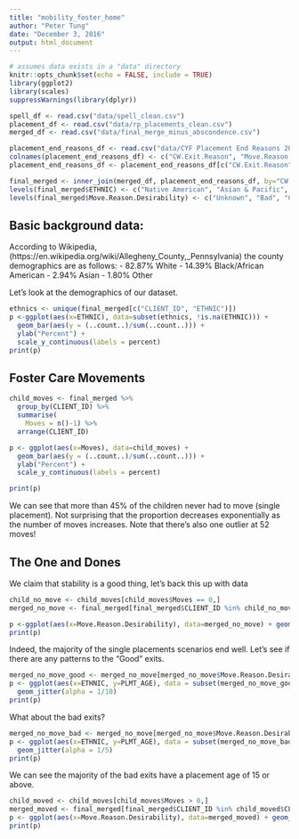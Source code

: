 ```yaml
---
title: "mobility_foster_home"
author: "Peter Tung"
date: "December 3, 2016"
output: html_document
---
```


```r
# assumes data exists in a "data" directory
knitr::opts_chunk$set(echo = FALSE, include = TRUE)
library(ggplot2)
library(scales)
suppressWarnings(library(dplyr))

spell_df <- read.csv("data/spell_clean.csv")
placement_df <- read.csv("data/rp_placements_clean.csv")
merged_df <- read.csv("data/final_merge_minus_abscondence.csv")

placement_end_reasons_df <- read.csv("data/CYF Placement End Reasons 2016_12_02.csv")
colnames(placement_end_reasons_df) <- c("CW.Exit.Reason", "Move.Reason.Desirability", "Notes")
placement_end_reasons_df <- placement_end_reasons_df[c("CW.Exit.Reason", "Move.Reason.Desirability")]

final_merged <- inner_join(merged_df, placement_end_reasons_df, by="CW.Exit.Reason")
levels(final_merged$ETHNIC) <- c("Native American", "Asian & Pacific", "Black", "Multiple", "Other", "Unknown", "White")
levels(final_merged$Move.Reason.Desirability) <- c("Unknown", "Bad", "Contextual", "Good", "Not a Move", "Placement still open")
```
## Basic background data:
According to Wikipedia, (https://en.wikipedia.org/wiki/Allegheny_County,_Pennsylvania) the county demographics are as follows:
- 82.87% White
- 14.39% Black/African American
- 2.94% Asian
- 1.80% Other

Let's look at the demographics of our dataset.
```r
ethnics <- unique(final_merged[c("CLIENT_ID", "ETHNIC")])
p <-ggplot(aes(x=ETHNIC), data=subset(ethnics, !is.na(ETHNIC))) +
  geom_bar(aes(y = (..count..)/sum(..count..))) +
  ylab("Percent") +
  scale_y_continuous(labels = percent)
print(p)
```

## Foster Care Movements
```r
child_moves <- final_merged %>%
  group_by(CLIENT_ID) %>%
  summarise(
    Moves = n()-1) %>%
  arrange(CLIENT_ID)

p <- ggplot(aes(x=Moves), data=child_moves) + 
  geom_bar(aes(y = (..count..)/sum(..count..))) +
  ylab("Percent") +
  scale_y_continuous(labels = percent)

print(p)
```

We can see that more than 45% of the children never had to move (single placement).  Not surprising that the proportion decreases exponentially as the number of moves increases.  Note that there's also one outlier at 52 moves!

## The One and Dones
We claim that stability is a good thing, let's back this up with data
```r
child_no_move <- child_moves[child_moves$Moves == 0,]
merged_no_move <- final_merged[final_merged$CLIENT_ID %in% child_no_move$CLIENT_ID,]

p <-ggplot(aes(x=Move.Reason.Desirability), data=merged_no_move) + geom_bar()
print(p)
```

Indeed, the majority of the single placements scenarios end well.  Let's see if there are any patterns to the "Good" exits.

```r
merged_no_move_good <- merged_no_move[merged_no_move$Move.Reason.Desirability == "Good",]
p <- ggplot(aes(x=ETHNIC, y=PLMT_AGE), data = subset(merged_no_move_good, PLMT_AGE <= 21)) +
  geom_jitter(alpha = 1/10)
print(p)
```

What about the bad exits?

```r
merged_no_move_bad <- merged_no_move[merged_no_move$Move.Reason.Desirability == "Bad",]
p <- ggplot(aes(x=ETHNIC, y=PLMT_AGE), data = subset(merged_no_move_bad, PLMT_AGE <= 21)) + 
  geom_jitter(alpha = 1/5)
print(p)
```

We can see the majority of the bad exits have a placement age of 15 or above.

```r
child_moved <- child_moves[child_moves$Moves > 0,]
merged_moved <- final_merged[final_merged$CLIENT_ID %in% child_moved$CLIENT_ID,]
p <- ggplot(aes(x=Move.Reason.Desirability), data=merged_moved) + geom_bar()
print(p)
```

